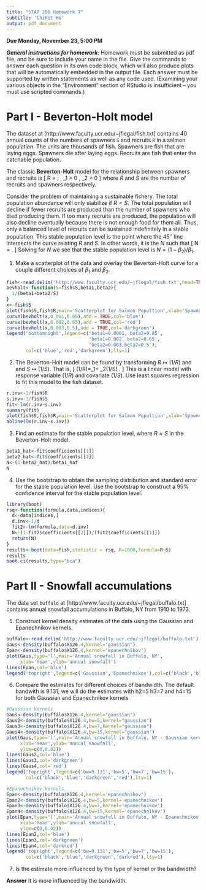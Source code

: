 ---
title: "STAT 206 Homework 7"
subtitle: 'ChiKit Ho'
output: pdf_document
---

**Due Monday, November 23, 5:00 PM**

***General instructions for homework***: Homework must be submitted as pdf file, and be sure to include your name in the file.  Give the commands to answer each question in its own code block, which will also produce plots that will be automatically embedded in the output file. Each answer must be supported by written statements as well as any code used.  (Examining your various objects in the "Environment" section of RStudio is insufficient -- you must use scripted commands.)

Part I - Beverton-Holt model
==========

The dataset at [http://www.faculty.ucr.edu/~jflegal/fish.txt] contains 40 annual counts of the numbers of spawners `S` and recruits `R` in a salmon population.  The units are thousands of fish. Spawners are fish that are laying eggs. Spawners die after laying eggs. Recruits are fish that enter the catchable population.

The classic **Beverton-Holt** model for the relationship between spawners and recruits is
\[
R = \frac{1}{\beta_1 + \beta_2 / S} \; , \quad \beta_1 > 0 , \beta_2 > 0
\]
where $R$ and $S$ are the number of recruits and spawners respectively.

Consider the problem of maintaining a sustainable fishery. The total population abundance will only stabilize if $R=S$. The total population will decline if fewer recruits are produced than the number of spawners who died producing them. If too many recruits are produced, the population will also decline eventually because there is not enough food for them all. Thus, only a balanced level of recruits can be sustained indefinitely in a stable population. This stable population level is the point where the $45^\circ$ line intersects the curve relating $R$ and $S$. In other words, it is the $N$ such that
\[
N = \frac{1}{\beta_1 + \beta_2 / N} .
\]
Solving for $N$ we see that the stable population level is $N = (1 - \beta_2) / \beta_1$.

1. Make a scatterplot of the data and overlay the Beverton-Holt curve for a couple different choices of $\beta_1$ and $\beta_2$.
```{r}
fish<-read.delim('http://www.faculty.ucr.edu/~jflegal/fish.txt',head=TRUE,sep=" ")
bevholt<-function(S=fish$S,beta1,beta2){
  1/(beta1+beta2/S)
}
x<-fish$S
plot(fish$S,fish$R,main='Scatterplot for Salmon Popultion',xlab='Spawners',ylab='Recruits')
curve(bevholt(x,0.001,0.85),add = TRUE,col='blue')
curve(bevholt(x,0.002,0.65),add = TRUE,col='red')
curve(bevholt(x,0.003,0.5),add = TRUE,col='darkgreen')
legend('bottomright',legend=c('beta1=0.0001, beta2=0.85',
                              'beta1=0.002, beta2=0.65',
                              'beta2=0.003,beta2=0.5'),
       col=c('blue','red','darkgreen'),lty=1)
```
2. The Beverton-Holt model can be found by transforming $R \mapsto (1/R)$ and  and $S \mapsto (1/S)$.  That is, 
\[
(1/R)=\beta_1+ \beta_2(1/S) .
\]
This is a linear model with response variable $(1/R)$ and covariate $(1/S)$. Use least squares regression to fit this model to the fish dataset.
```{r}
r.inv<-1/fish$R
s.inv<-1/fish$S
fit<-lm(r.inv~s.inv)
summary(fit)
plot(fish$S,fish$R,main='Scatterplot for Salmon Popultion',xlab='Spawners',ylab='Recruits')
abline(lm(r.inv~s.inv))
```
3. Find an estimate for the stable population level, where $R=S$ in the Beverton-Holt model.
```{r}
beta1_hat<-fit$coefficients[[1]]
beta2_hat<-fit$coefficients[[2]]
N<-(1-beta2_hat)/beta1_hat
N
```
4. Use the bootstrap to obtain the sampling distribution and standard error for the stable population level.  Use the bootstrap to construct a 95% confidence interval for the stable population level.
```{r}
library(boot)
rsq<-function(formula,data,indices){
  d<-data[indices,]
  d.inv<-1/d
  fit2<-lm(formula,data=d.inv)
  N<-(1-fit2$coefficients[[2]])/(fit2$coefficients[[1]])
  return(N)
}
results<-boot(data=fish,statistic = rsq, R=1000,formula=R~S)
results
boot.ci(results,type="bca")
```
Part II - Snowfall accumulations
==========

The data set `buffalo` at [http://www.faculty.ucr.edu/~jflegal/buffalo.txt] contains annual snowfall accumulations in Buffalo, NY from 1910 to 1973. 

5. Construct kernel density estimates of the data using the Gaussian and Epanechnikov kernels. 
```{r}
buffalo<-read.delim('http://www.faculty.ucr.edu/~jflegal/buffalo.txt')
Gaus<-density(buffalo$X126.4,kernel="gaussian")
Epan<-density(buffalo$X126.4,kernel='epanechnikov')
plot(Gaus,type='l',main='Annual snowfall in Buffalo, NY',
     xlab='Year',ylab='annual snowfall')
lines(Epan,col='blue')
legend('topright',legend=c('Gaussian','Epanechnikov'),col=c('black','blue'),lty=1)
```
6. Compare the estimates for different choices of bandwidth.
The default bandwith is 9.131, we will do the estimates with h2=5 h3=7 and h4=15
for both Gaussian and Epanechnikov kernels
```{r}
#Gaussian kernels
Gaus<-density(buffalo$X126.4,kernel="gaussian")
Gaus2<-density(buffalo$X126.4,bw=5,kernel="gaussian")
Gaus3<-density(buffalo$X126.4,bw=7,kernel="gaussian")
Gaus4<-density(buffalo$X126.4,bw=15,kernel="gaussian")
plot(Gaus,type='l',main='Annual snowfall in Buffalo, NY - Gaussian kernel',
     xlab='Year',ylab='annual snowfall',
     ylim=c(0,0.02))
lines(Gaus2,col='blue')
lines(Gaus3,col='darkgreen')
lines(Gaus4,col='red')
legend('topright',legend=c('bw=9.131','bw=5','bw=7','bw=15'),
       col=c('black','blue','darkgreen','red'),lty=1)
```
```{r}
#Epanechnikov kernels
Epan<-density(buffalo$X126.4,kernel='epanechnikov')
Epan2<-density(buffalo$X126.4,bw=5,kernel='epanechnikov')
Epan3<-density(buffalo$X126.4,bw=7,kernel='epanechnikov')
Epan4<-density(buffalo$X126.4,bw=15,kernel='epanechnikov')
plot(Epan,type='l',main='Annual snowfall in Buffalo, NY - Epanechnikov kernel',
     xlab='Year',ylab='annual snowfall',
     ylim=c(0,0.02))
lines(Epan2,col='blue')
lines(Epan3,col='darkgreen')
lines(Epan4,col='darkred')
legend('topright',legend=c('bw=9.131','bw=5','bw=7','bw=15'),
       col=c('black','blue','darkgreen','darkred'),lty=1)
```
7. Is the estimate more influenced by the type of kernel or the bandwidth? 

**Answer**
It is more influenced by the bandwidth.

